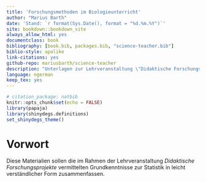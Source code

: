 ```yaml
--- 
title: 'Forschungsmethoden im Biologieunterricht'
author: "Marius Barth"
date: 'Stand: `r format(Sys.Date(), format = "%d.%m.%Y")`'
site: bookdown::bookdown_site
always_allow_html: yes
documentclass: book
bibliography: [book.bib, packages.bib, "science-teacher.bib"]
biblio-style: apalike
link-citations: yes
github-repo: mariusbarth/science-teacher
description: "Unterlagen zur Lehrveranstaltung \"Didaktische Forschungsprojekte\""
language: ngerman
keep_tex: yes
---
```




```r
# citation_package: natbib
knitr::opts_chunk$set(echo = FALSE)
library(papaja)
library(shinydegs.definitions)
set_shinydegs_theme()
```


<!--
# Formaler Rahmen {-}

Datum   | bisher geplantes Thema
--------|---------------------------------------------------------------------------------------------------------------------------------------
18.10.  | messen/skalenniveaus, methoden der datenerhebung
25.10.  | wahrscheinlichkeitstheorie, grundlagen des signifikanztests, power
08.11.  | Regression, Korrelation vs. Kausalität
15.11.  | Logik des wissenchaftlichen Arbeitens, Theory Appraisal, Anekdote vs. Wissenschaft, Qualitätssicherung im Wissenschaftsbetrieb
-->

# Vorwort {-}

Diese Materialien sollen die im Rahmen der Lehrveranstaltung *Didaktische Forschungsprojekte* vermittelten Grundkenntnisse
zur Statistik in leicht verständlicher Form zusammenfassen.

